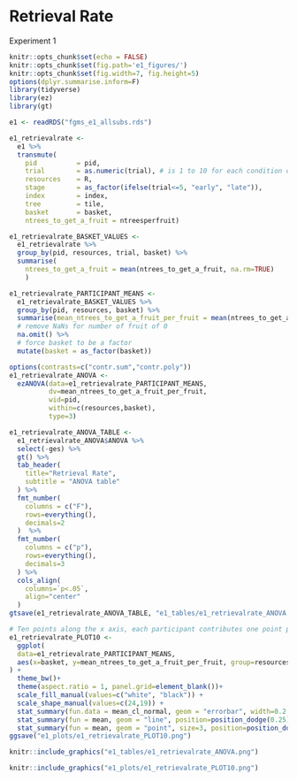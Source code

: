 # Retrieval Rate

Experiment 1

```r
knitr::opts_chunk$set(echo = FALSE)
knitr::opts_chunk$set(fig.path='e1_figures/')
knitr::opts_chunk$set(fig.width=7, fig.height=5)
options(dplyr.summarise.inform=F)
library(tidyverse)
library(ez)
library(gt)

e1 <- readRDS("fgms_e1_allsubs.rds")

e1_retrievalrate <-
  e1 %>%
  transmute(
    pid          = pid,
    trial        = as.numeric(trial), # is 1 to 10 for each condition of "resources"
    resources    = R,
    stage        = as_factor(ifelse(trial<=5, "early", "late")),
    index        = index,
    tree         = tile,
    basket       = basket,
    ntrees_to_get_a_fruit = ntreesperfruit)

e1_retrievalrate_BASKET_VALUES <- 
  e1_retrievalrate %>% 
  group_by(pid, resources, trial, basket) %>% 
  summarise(
    ntrees_to_get_a_fruit = mean(ntrees_to_get_a_fruit, na.rm=TRUE)
    ) 

e1_retrievalrate_PARTICIPANT_MEANS <-
  e1_retrievalrate_BASKET_VALUES %>% 
  group_by(pid, resources, basket) %>% 
  summarise(mean_ntrees_to_get_a_fruit_per_fruit = mean(ntrees_to_get_a_fruit)) %>% 
  # remove NaNs for number of fruit of 0
  na.omit() %>% 
  # force basket to be a factor
  mutate(basket = as_factor(basket))

options(contrasts=c("contr.sum","contr.poly"))
e1_retrievalrate_ANOVA <- 
  ezANOVA(data=e1_retrievalrate_PARTICIPANT_MEANS,
          dv=mean_ntrees_to_get_a_fruit_per_fruit,
          wid=pid,
          within=c(resources,basket),
          type=3)

e1_retrievalrate_ANOVA_TABLE <-
  e1_retrievalrate_ANOVA$ANOVA %>% 
  select(-ges) %>% 
  gt() %>% 
  tab_header(
    title="Retrieval Rate",
    subtitle = "ANOVA table"
  ) %>% 
  fmt_number(
    columns = c("F"),
    rows=everything(),
    decimals=2
  )  %>% 
  fmt_number(
    columns = c("p"),
    rows=everything(),
    decimals=3
  ) %>% 
  cols_align(
    columns=`p<.05`,
    align="center"
  )
gtsave(e1_retrievalrate_ANOVA_TABLE, "e1_tables/e1_retrievalrate_ANOVA.png")

# Ten points along the x axis, each participant contributes one point per cell
e1_retrievalrate_PLOT10 <-
  ggplot(
  data=e1_retrievalrate_PARTICIPANT_MEANS, 
  aes(x=basket, y=mean_ntrees_to_get_a_fruit_per_fruit, group=resources, pch=resources, fill=resources)
) +
  theme_bw()+
  theme(aspect.ratio = 1, panel.grid=element_blank())+
  scale_fill_manual(values=c("white", "black")) +
  scale_shape_manual(values=c(24,19)) +
  stat_summary(fun.data = mean_cl_normal, geom = "errorbar", width=0.2, position=position_dodge(0.25)) +
  stat_summary(fun = mean, geom = "line", position=position_dodge(0.25)) + 
  stat_summary(fun = mean, geom = "point", size=3, position=position_dodge(0.25))
ggsave("e1_plots/e1_retrievalrate_PLOT10.png")
```

```r
knitr::include_graphics("e1_tables/e1_retrievalrate_ANOVA.png")
```

```r
knitr::include_graphics("e1_plots/e1_retrievalrate_PLOT10.png")
```

